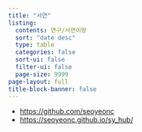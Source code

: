 ```yaml
---
title: "서연"
listing:
  contents: 연구/서연이랑
  sort: "date desc"
  type: table
  categories: false
  sort-ui: false
  filter-ui: false
  page-size: 9999
page-layout: full
title-block-banner: false
---
```


- <https://github.com/seoyeonc> 
- <https://seoyeonc.github.io/sy_hub/>
